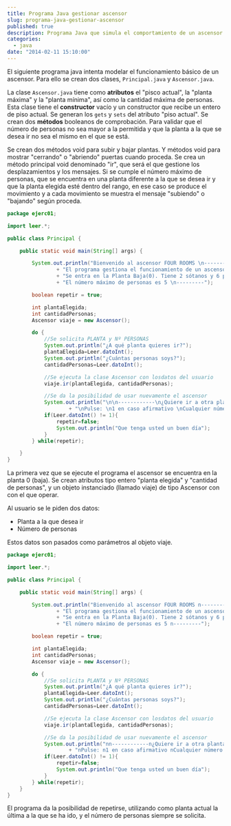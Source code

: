 ---
title: Programa Java gestionar ascensor
slug: programa-java-gestionar-ascensor
published: true
description: Programa Java que simula el comportamiento de un ascensor para controlar las paradas, movimientos subida, bajada y número de personas
categories:
  - java
date: "2014-02-11 15:10:00"
---

El siguiente programa java intenta modelar el funcionamiento básico de un ascensor. Para ello se crean dos clases, <code>Principal.java</code> y <code>Ascensor.java</code>.

La clase <code>Ascensor.java</code> tiene como **atributos** el "pisco actual", la "planta máxima" y la "planta mínima", así como la cantidad máxima de personas. Esta clase tiene el **constructor** vacío y un constructor que recibe un entero de piso actual. Se generan los <code>gets</code> y <code>sets</code> del atributo "piso actual". Se crean dos **métodos** booleanos de comprobación. Para validar que el número de personas no sea mayor a la permitida y que la planta a la que se desea ir no sea el mismo en el que se está.

Se crean dos métodos void para subir y bajar plantas. Y métodos void para mostrar "cerrando" o "abriendo" puertas cuando proceda. Se crea un método principal void denominado "ir", que será el que gestione los desplazamientos y los mensajes. Si se cumple el número máximo de personas, que se encuentra en una planta diferente a la que se desea ir y que la planta elegida esté dentro del rango, en ese caso se produce el movimiento y a cada movimiento se muestra el mensaje "subiendo" o "bajando" según proceda.

```java
package ejerc01;

import leer.*;

public class Principal {

	public static void main(String[] args) {

		System.out.println("Bienvenido al ascensor FOUR ROOMS \n---------\n"
				+ "El programa gestiona el funcionamiento de un ascensor \n"
				+ "Se entra en la Planta Baja(0). Tiene 2 sótanos y 6 plantas sobre rasante \n"
				+ "El número máximo de personas es 5 \n---------");

		boolean repetir = true;

		int plantaElegida;
		int cantidadPersonas;
		Ascensor viaje = new Ascensor();

		do {
			//Se solicita PLANTA y Nº PERSONAS
			System.out.println("¿A qué planta quieres ir?");
			plantaElegida=Leer.datoInt();
			System.out.println("¿Cuántas personas soys?");
			cantidadPersonas=Leer.datoInt();

			//Se ejecuta la clase Ascensor con losdatos del usuario
			viaje.ir(plantaElegida, cantidadPersonas);

			//Se da la posibilidad de usar nuevamente el ascensor
			System.out.println("\n\n------------\n¿Quiere ir a otra planta? "
					+ "\nPulse: \n1 en caso afirmativo \nCualquier número en caso negativo");
			if(Leer.datoInt() != 1){
				repetir=false;
				System.out.println("Que tenga usted un buen día");
			}
		} while(repetir);

	}
}
```

La primera vez que se ejecute el programa el ascensor se encuentra en la planta 0 (baja). Se crean atributos tipo entero "planta elegida" y "cantidad de personas", y un objeto instanciado (llamado viaje) de tipo Ascensor con con el que operar.

Al usuario se le piden dos datos:

*	Planta a la que desea ir
*	Número de personas

Estos datos son pasados como parámetros al objeto viaje.

```java
package ejerc01;

import leer.*;

public class Principal {

	public static void main(String[] args) {

		System.out.println("Bienvenido al ascensor FOUR ROOMS n---------n"
				+ "El programa gestiona el funcionamiento de un ascensor n"
				+ "Se entra en la Planta Baja(0). Tiene 2 sótanos y 6 plantas sobre rasante n"
				+ "El número máximo de personas es 5 n---------");

		boolean repetir = true;

		int plantaElegida;
		int cantidadPersonas;
		Ascensor viaje = new Ascensor();

		do {
			//Se solicita PLANTA y Nº PERSONAS
			System.out.println("¿A qué planta quieres ir?");
			plantaElegida=Leer.datoInt();
			System.out.println("¿Cuántas personas soys?");
			cantidadPersonas=Leer.datoInt();

			//Se ejecuta la clase Ascensor con losdatos del usuario
			viaje.ir(plantaElegida, cantidadPersonas);

			//Se da la posibilidad de usar nuevamente el ascensor
			System.out.println("nn------------n¿Quiere ir a otra planta? "
					+ "nPulse: n1 en caso afirmativo nCualquier número en caso negativo");
			if(Leer.datoInt() != 1){
				repetir=false;
				System.out.println("Que tenga usted un buen día");
			}
		} while(repetir);
	}
}
```

El programa da la posibilidad de repetirse, utilizando como planta actual la última a la que se ha ido, y el número de personas siempre se solicita.